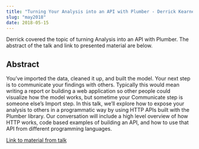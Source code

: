 ```yaml
---
title: "Turning Your Analysis into an API with Plumber - Derrick Kearney"
slug: "may2018"
date: 2018-05-15
---
```


Derrick covered the topic of turning Analysis into an API with Plumber. The abstract of the talk and link to presented material are below.

## Abstract

You've imported the data, cleaned it up, and built the model. Your next step is to communicate your findings with others. Typically this would mean writing a report or building a web application so other people could visualize how the model works, but sometime your Communicate step is someone else's Import step. In this talk, we'll explore how to expose your analysis to others in a programmatic way by using HTTP APIs built with the Plumber library. Our conversation will include a high level overview of how HTTP works, code based examples of building an API, and how to use that API from different programming languages.

[Link to material from talk](https://github.com/dskard/indy-use-r-201805)